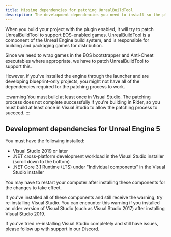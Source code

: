 ```yaml
---
title: Missing dependencies for patching UnrealBuildTool
description: The development dependencies you need to install so the plugin can patch UnrealBuildTool to support EOS-enabled games.
---
```


When you build your project with the plugin enabled, it will try to patch UnrealBuildTool to support EOS-enabled games. UnrealBuildTool is a component of the Unreal Engine build system, and is responsible for building and packaging games for distribution.

Since we need to wrap games in the EOS bootstrapper and Anti-Cheat executables where appropriate, we have to patch UnrealBuildTool to support this.

However, if you've installed the engine through the launcher and are developing blueprint-only projects, you might not have all of the dependencies required for the patching process to work.

:::warning
You must build at least once in Visual Studio. The patching process does not complete successfully if you're building in Rider, so you must build at least once in Visual Studio to allow the patching process to succeed.
:::

## Development dependencies for Unreal Engine 5

You must have the following installed:

- Visual Studio 2019 or later
- .NET cross-platform development workload in the Visual Studio installer (scroll down to the bottom)
- .NET Core 3.1 Runtime (LTS) under "Individual components" in the Visual Studio installer

You may have to restart your computer after installing these components for the changes to take effect.

If you've installed all of these components and still receive the warning, try re-installing Visual Studio. You can encounter this warning if you installed an older version of Visual Studio (such as Visual Studio 2017) after installing Visual Studio 2019.

If you've tried re-installing Visual Studio completely and still have issues, please follow up with support in our Discord.
